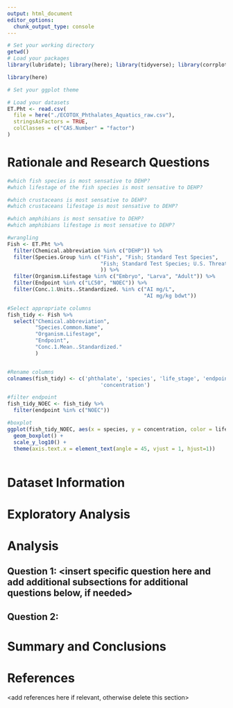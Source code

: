 ```yaml
---
output: html_document
editor_options: 
  chunk_output_type: console
---
```

\newpage
\tableofcontents 
\newpage
\listoftables 
\newpage
\listoffigures 
\newpage

```r
# Set your working directory
getwd()
# Load your packages
library(lubridate); library(here); library(tidyverse); library(corrplot); library(agricolae); library(here); library(dplyr)

library(here)

# Set your ggplot theme

# Load your datasets
ET.Pht <- read.csv(
  file = here("./ECOTOX_Phthalates_Aquatics_raw.csv"),
  stringsAsFactors = TRUE,
  colClasses = c("CAS.Number" = "factor")
)

```




# Rationale and Research Questions
```r

#which fish species is most sensative to DEHP?
#which lifestage of the fish species is most sensative to DEHP?

#which crustaceans is most sensative to DEHP?
#which crustaceans lifestage is most sensative to DEHP?

#which amphibians is most sensative to DEHP?
#which amphibians lifestage is most sensative to DEHP?


```


```r
#wrangling
Fish <- ET.Pht %>% 
  filter(Chemical.abbreviation %in% c("DEHP")) %>% 
  filter(Species.Group %in% c("Fish", "Fish; Standard Test Species",
                              "Fish; Standard Test Species; U.S. Threatened and Endangered Species"
                              )) %>% 
  filter(Organism.Lifestage %in% c("Embryo", "Larva", "Adult")) %>% 
  filter(Endpoint %in% c("LC50", "NOEC")) %>% 
  filter(Conc.1.Units..Standardized. %in% c("AI mg/L",
                                            "AI mg/kg bdwt")) 

#Select appropriate columns
fish_tidy <- Fish %>% 
  select("Chemical.abbreviation", 
         "Species.Common.Name",
         "Organism.Lifestage",
         "Endpoint",
         "Conc.1.Mean..Standardized."
         )


#Rename columns
colnames(fish_tidy) <- c('phthalate', 'species', 'life_stage', 'endpoint',
                              'concentration')

#filter endpoint
fish_tidy_NOEC <- fish_tidy %>% 
  filter(endpoint %in% c("NOEC"))

#boxplot
ggplot(fish_tidy_NOEC, aes(x = species, y = concentration, color = life_stage)) +
  geom_boxplot() +
  scale_y_log10() +
  theme(axis.text.x = element_text(angle = 45, vjust = 1, hjust=1))



```


\newpage

# Dataset Information



\newpage

# Exploratory Analysis 



\newpage

# Analysis



## Question 1: <insert specific question here and add additional subsections for additional questions below, if needed>

## Question 2: 




\newpage

# Summary and Conclusions


\newpage

# References
<add references here if relevant, otherwise delete this section> 
